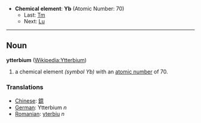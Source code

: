 *'''Chemical element''': '''Yb''' (Atomic Number: 70)
**Last: [[Thulium|Tm]]
**Next: [[Lutetium|Lu]]
----
== Noun ==
'''ytterbium''' ([[en:Ytterbium|Wikipedia:Ytterbium]])

# a chemical element ''(symbol Yb)'' with an [[atomic number]] of 70.

===Translations===
*[[Chinese]]: [[鐿]]
*[[German]]: Ytterbium ''n''
*[[Romanian]]: [[yterbiu]] ''n''